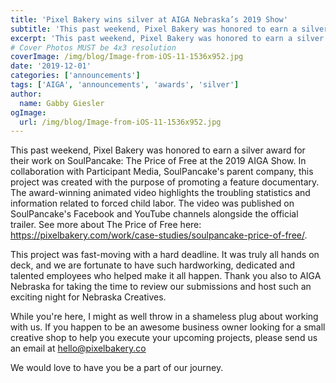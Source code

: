 ```yaml
---
title: 'Pixel Bakery wins silver at AIGA Nebraska’s 2019 Show'
subtitle: 'This past weekend, Pixel Bakery was honored to earn a silver award for their work on SoulPancake: The Price of Free at the 2019 AIGA Show.'
excerpt: 'This past weekend, Pixel Bakery was honored to earn a silver award for their work on SoulPancake: The Price of Free at the 2019 AIGA Show.'
# Cover Photos MUST be 4x3 resolution
coverImage: /img/blog/Image-from-iOS-11-1536x952.jpg
date: '2019-12-01'
categories: ['announcements']
tags: ['AIGA', 'announcements', 'awards', 'silver']
author:
  name: Gabby Giesler
ogImage:
  url: /img/blog/Image-from-iOS-11-1536x952.jpg
---
```

This past weekend, Pixel Bakery was honored to earn a silver award for their work on SoulPancake: The Price of Free at the 2019 AIGA Show. In collaboration with Participant Media, SoulPancake's parent company, this project was created with the purpose of promoting a feature documentary. The award-winning animated video highlights the troubling statistics and information related to forced child labor. The video was published on SoulPancake's Facebook and YouTube channels alongside the official trailer. See more about The Price of Free here: <https://pixelbakery.com/work/case-studies/soulpancake-price-of-free/>.

This project was fast-moving with a hard deadline. It was truly all hands on deck, and we are fortunate to have such hardworking, dedicated and talented employees who helped make it all happen. Thank you also to AIGA Nebraska for taking the time to review our submissions and host such an exciting night for Nebraska Creatives.

While you're here, I might as well throw in a shameless plug about working with us. If you happen to be an awesome business owner looking for a small creative shop to help you execute your upcoming projects, please send us an email at hello@pixelbakery.co

We would love to have you be a part of our journey.